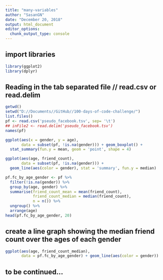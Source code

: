```yaml
---
title: "many-variables"
author: "SasanGN"
date: "December 20, 2018"
output: html_document
editor_options: 
  chunk_output_type: console
---
```


## import libraries
```r
library(ggplot2)
library(dplyr)
```

## Reading in the tab separated file // read.csv or read.delim
```r
getwd()
setwd("D://Documents//GitHub//100-days-of-code-challenge/")
list.files()
pf <- read.csv('pseudo_facebook.tsv', sep= '\t')
## inFile2 <- read.delim('pseudo_facebook.tsv')
names(pf)
```

```r
ggplot(aes(x = gender, y = age),
       data = subset(pf, !is.na(gender))) + geom_boxplot() +
  stat_summary(fun.y = mean, geom = 'point', shape = 4)

ggplot(aes(age, friend_count), 
       data = subset(pf, !is.na(gender))) +
  geom_line(aes(color = gender), stat = 'summary', fun.y = median)
```


```r
pf.fc_by_age_gender <- pf %>%
  filter(!is.na(gender)) %>%
  group_by(age, gender) %>%
  summarise(friend_count_mean = mean(friend_count),
            friend_count_median = median(friend_count),
            n = n()) %>%
  ungroup() %>%
  arrange(age)
head(pf.fc_by_age_gender, 20)
```


## create a line graph showing the median friend count over the ages of each gender
```r
ggplot(aes(age, friend_count_median),
       data = pf.fc_by_age_gender) + geom_line(aes(color = gender))
```

## to be continued...









